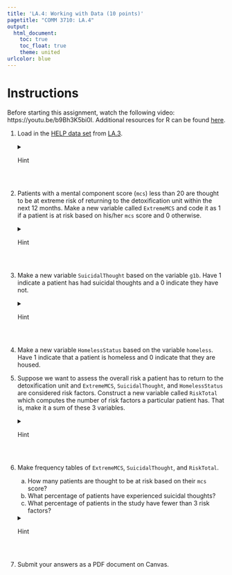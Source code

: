 ```yaml
---
title: 'LA.4: Working with Data (10 points)'
pagetitle: "COMM 3710: LA.4"
output:
  html_document:
    toc: true
    toc_float: true
    theme: united
urlcolor: blue
---
```


# Instructions

Before starting this assignment, watch the following video: https://youtu.be/b9Bh3K5bi0I. Additional resources for R can be found [here](https://rpubs.com/yesun/652965).

1. Load in the [HELP data set](https://utah.instructure.com/files/102658359/download?download_frd=1) from [LA.3](https://utah.instructure.com/courses/628882/assignments/7599565). 
<details>
<summary>Hint</summary>

   The command to read a .csv data file to an object named `helpdata` in R is:
   ```
   helpdata <- read.csv("HELP.csv")
   ```
</details>
<br>

2. Patients with a mental component score (`mcs`) less than 20 are thought to be at extreme risk of returning to the detoxification unit within the next 12 months. Make a new variable called `ExtremeMCS` and code it as 1 if a patient is at risk based on his/her `mcs` score and 0 otherwise. 
<details>
<summary>Hint</summary>

   One way to create a new variable in the `helpdata` data frame is to use the following command:
   ```
   helpdata$ExtremeMCS <- ifelse(helpdata$mcs < 20, 1, 0)
   ```
</details> 
<br>

3. Make a new variable `SuicidalThought` based on the variable `g1b`. Have 1 indicate a patient has had suicidal thoughts and a 0 indicate they have not. 
<details>
<summary>Hint</summary>

   You can use the same logic from the command in Q2 to create this variable. If you need help with the `ifelse` command, type `?ifelse` in the Console window of RStudio.
</details>
<br>

4. Make a new variable `HomelessStatus` based on the variable `homeless`. Have 1 indicate that a patient is homeless and 0 indicate that they are housed.
<br>

5. Suppose we want to assess the overall risk a patient has to return to the detoxification unit and `ExtremeMCS`, `SuicidalThought`, and `HomelessStatus` are considered risk factors. Construct a new variable called `RiskTotal` which computes the number of risk factors a particular patient has. That is, make it a sum of these 3 variables.
<details>
<summary>Hint</summary>

   You want to create a new variable called `RiskTotal`, which is the sum of `ExtremeMCS`, `SuicidalThought`, and `HomelessStatus`. One way to do this is to transform the data (*Note*: Like most things in R, there are many other ways to do this):
   ```
   helpdata <- transform(helpdata, RiskTotal = ExtremeMCS + SuicidalThought + HomelessStatus)
   ```
</details>
<br>

6. Make frequency tables of `ExtremeMCS`, `SuicidalThought`, and `RiskTotal`.
      a. How many patients are thought to be at risk based on their `mcs` score? <!--91-->
      b. What percentage of patients have experienced suicidal thoughts? <!--28.0%-->
      c. What percentage of patients in the study have fewer than 3 risk factors? <!--94.9%-->

   <details>
   <summary>Hint</summary>

      Refer to LA.3 to review creating frequency tables.
   </details>
<br>

7. Submit your answers as a PDF document on Canvas.
